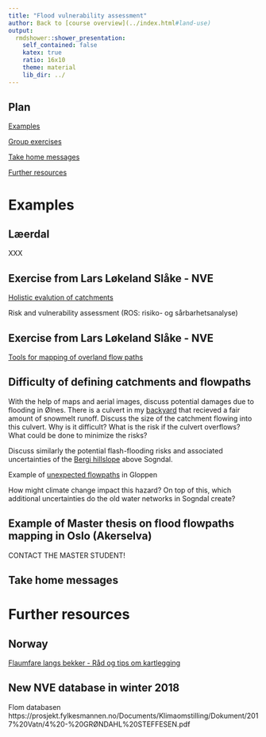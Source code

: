 ```yaml
---
title: "Flood vulnerability assessment"
author: Back to [course overview](../index.html#land-use)
output:
  rmdshower::shower_presentation:
    self_contained: false
    katex: true
    ratio: 16x10
    theme: material
    lib_dir: ../
---
```


## Plan

[Examples](./1_flood_mapping#examples)

[Group exercises](./1_flood_mapping#grou-exercises)

[Take home messages](./1_flood_mapping#take-home-messages)

[Further resources](./1_flood_mapping#further-resources)


# Examples

## Læerdal

XXX

## Exercise from Lars Løkeland Slåke - NVE 

[Holistic evalution of catchments](http://webfileservice.nve.no/API/PublishedFiles/Download/201707426/2314338)

Risk and vulnerability assessment (ROS: risiko- og sårbarhetsanalyse)

## Exercise from Lars Løkeland Slåke - NVE 

[Tools for mapping of overland flow paths](http://webfileservice.nve.no/API/PublishedFiles/Download/201707426/2314341)


## Difficulty of defining catchments and flowpaths

With the help of maps and aerial images, discuss potential damages due to flooding in Ølnes.
There is a culvert in my [backyard](http://www.norgeskart.no/#!?project=seeiendom&layers=1003,1015&zoom=17&lat=6817577.29&lon=80018.08) that recieved a fair amount of snowmelt runoff. Discuss the size of the catchment flowing into this culvert. Why is it difficult?
What is the risk if the culvert overflows? What could be done to minimize the risks?

Discuss similarly the potential flash-flooding risks and associated uncertainties of the [Bergi hillslope](http://www.norgeskart.no/#!?project=seeiendom&layers=1002,1015&zoom=12&lat=6815372.32&lon=75721.05) above Sogndal.

Example of [unexpected flowpaths](https://www.aftenposten.no/norge/i/7rwM3/Utvik-kan-vare-begynnelsen-pa-ny-flomfare#&gid=1&pid=3) in Gloppen

How might climate change impact this hazard?
On top of this, which additional uncertainties do the old water networks in Sogndal create?

## Example of Master thesis on flood flowpaths mapping in Oslo (Akerselva)

CONTACT THE MASTER STUDENT!

## Take home messages


# Further resources

## Norway

[Flaumfare langs bekker - Råd og tips om kartlegging](http://publikasjoner.nve.no/veileder/2015/veileder2015_03.pdf)



## New NVE database in winter 2018

Flom databasen
https://prosjekt.fylkesmannen.no/Documents/Klimaomstilling/Dokument/2017%20Vatn/4%20-%20GRØNDAHL%20STEFFESEN.pdf






